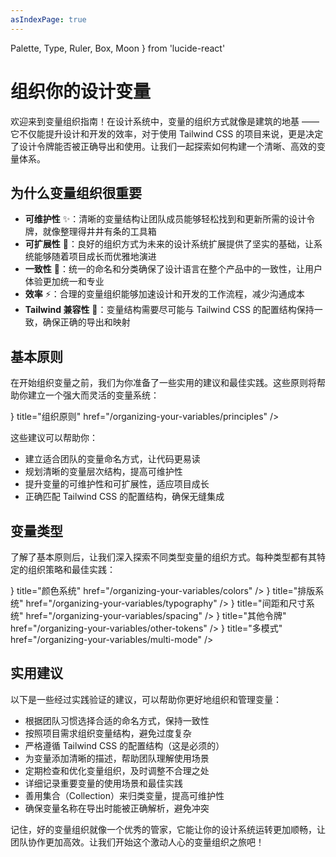 ```yaml
---
asIndexPage: true
---
```


  Palette,
  Type,
  Ruler,
  Box,
  Moon
} from 'lucide-react'

# 组织你的设计变量

欢迎来到变量组织指南！在设计系统中，变量的组织方式就像是建筑的地基 —— 它不仅能提升设计和开发的效率，对于使用 Tailwind CSS 的项目来说，更是决定了设计令牌能否被正确导出和使用。让我们一起探索如何构建一个清晰、高效的变量体系。

## 为什么变量组织很重要

- **可维护性** ✨：清晰的变量结构让团队成员能够轻松找到和更新所需的设计令牌，就像整理得井井有条的工具箱
- **可扩展性** 🌱：良好的组织方式为未来的设计系统扩展提供了坚实的基础，让系统能够随着项目成长而优雅地演进
- **一致性** 🎯：统一的命名和分类确保了设计语言在整个产品中的一致性，让用户体验更加统一和专业
- **效率** ⚡：合理的变量组织能够加速设计和开发的工作流程，减少沟通成本
- **Tailwind 兼容性** 🔄：变量结构需要尽可能与 Tailwind CSS 的配置结构保持一致，确保正确的导出和映射

## 基本原则

在开始组织变量之前，我们为你准备了一些实用的建议和最佳实践。这些原则将帮助你建立一个强大而灵活的变量系统：

<Cards>
  <Cards.Card
    icon={<Type />}
    title="组织原则"
    href="/organizing-your-variables/principles"
  />
</Cards>

这些建议可以帮助你：
- 建立适合团队的变量命名方式，让代码更易读
- 规划清晰的变量层次结构，提高可维护性
- 提升变量的可维护性和可扩展性，适应项目成长
- 正确匹配 Tailwind CSS 的配置结构，确保无缝集成

## 变量类型

了解了基本原则后，让我们深入探索不同类型变量的组织方式。每种类型都有其特定的组织策略和最佳实践：

<Cards>
  <Cards.Card
    icon={<Palette />}
    title="颜色系统"
    href="/organizing-your-variables/colors"
  />
  <Cards.Card
    icon={<Type />}
    title="排版系统"
    href="/organizing-your-variables/typography"
  />
  <Cards.Card
    icon={<Ruler />}
    title="间距和尺寸系统"
    href="/organizing-your-variables/spacing"
  />
  <Cards.Card
    icon={<Box />}
    title="其他令牌"
    href="/organizing-your-variables/other-tokens"
  />
  <Cards.Card
    icon={<Moon />}
    title="多模式"
    href="/organizing-your-variables/multi-mode"
  />
</Cards>

## 实用建议

以下是一些经过实践验证的建议，可以帮助你更好地组织和管理变量：

- 根据团队习惯选择合适的命名方式，保持一致性
- 按照项目需求组织变量结构，避免过度复杂
- 严格遵循 Tailwind CSS 的配置结构（这是必须的）
- 为变量添加清晰的描述，帮助团队理解使用场景
- 定期检查和优化变量组织，及时调整不合理之处
- 详细记录重要变量的使用场景和最佳实践
- 善用集合（Collection）来归类变量，提高可维护性
- 确保变量名称在导出时能被正确解析，避免冲突


记住，好的变量组织就像一个优秀的管家，它能让你的设计系统运转更加顺畅，让团队协作更加高效。让我们开始这个激动人心的变量组织之旅吧！

